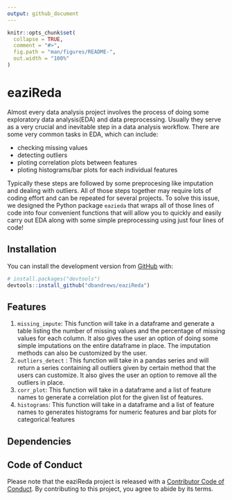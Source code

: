 ```yaml
---
output: github_document
---
```


<!-- README.md is generated from README.Rmd. Please edit that file -->

```r
knitr::opts_chunk$set(
  collapse = TRUE,
  comment = "#>",
  fig.path = "man/figures/README-",
  out.width = "100%"
)
```

# eaziReda

<!-- badges: start -->
<!-- badges: end -->

Almost every data analysis project involves the process of doing some exploratory data analysis(EDA) and data preprocessing. Usually they serve as a very crucial and inevitable step in a data analysis workflow. There are some very common tasks in EDA, which can include:

- checking missing values
- detecting outliers 
- ploting correlation plots between features
- ploting histograms/bar plots for each individual features 

Typically these steps are followed by some preprocesing like imputation and dealing with outliers. All of those steps together may require lots of coding effort and can be repeated for several projects. To solve this issue, we designed the Python package `eazieda` that wraps all of those lines of code into four convenient functions that will allow you to quickly and easily carry out EDA along with some simple preprocessing using just four lines of code!

## Installation

You can install the development version from [GitHub](https://github.com/) with:

``` r
# install.packages("devtools")
devtools::install_github("dbandrews/eaziReda")
```

## Features

1.  `missing_impute`: This function will take in a dataframe and generate a table listing the number of missing values and the percentage of missing values for each column. It also gives the user an option of doing some simple imputations on the entire dataframe in place. The imputation methods can also be customized by the user.
2.  `outliers_detect` : This function will take in a pandas series and will return a series containing all outliers given by certain method that the users can customize. It also gives the user an option to remove all the outliers in place.
3.  `corr_plot`: This function will take in a dataframe and a list of feature names to generate a correlation plot for the given list of features.
4.  `histograms`: This function will take in a dataframe and a list of feature names to generates histograms for numeric features and bar plots for categorical features


## Dependencies

## Code of Conduct

Please note that the eaziReda project is released with a [Contributor Code of Conduct](https://contributor-covenant.org/version/2/0/CODE_OF_CONDUCT.html). By contributing to this project, you agree to abide by its terms.


